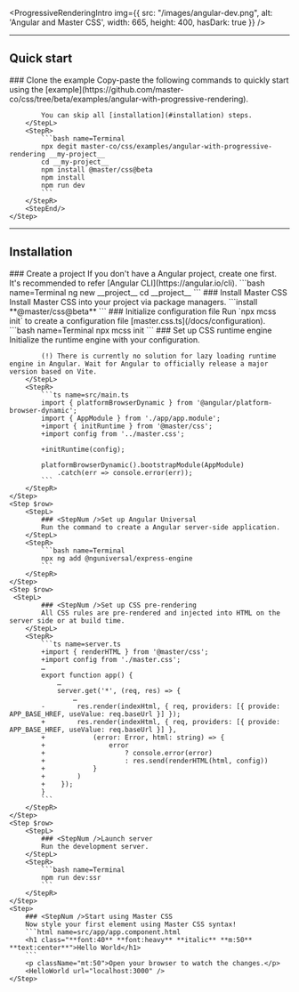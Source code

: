 
<ProgressiveRenderingIntro img={{
    src: "/images/angular-dev.png",
    alt: 'Angular and Master CSS',
    width: 665, height: 400, hasDark: true }} />

---

## Quick start
<StepSection>
    <Step $row>
        <StepL>
            ### <StepNum />Clone the example
            Copy-paste the following commands to quickly start using the [example](https://github.com/master-co/css/tree/beta/examples/angular-with-progressive-rendering).

            You can skip all [installation](#installation) steps.
        </StepL>
        <StepR>
            ```bash name=Terminal
            npx degit master-co/css/examples/angular-with-progressive-rendering __my-project__
            cd __my-project__
            npm install @master/css@beta
            npm install
            npm run dev
            ```
        </StepR>
        <StepEnd/>
    </Step>
</StepSection> 

---

## Installation

<StepSection>
    <Step $row>
        <StepL>
            ### <StepNum />Create a project
            If you don&#39;t have a Angular project, create one first. It&#39;s recommended to refer [Angular CLI](https://angular.io/cli).
        </StepL>
        <StepR>
            ```bash name=Terminal
            ng new __project__
            cd __project__
            ```
        </StepR>
    </Step>
    <Step $row>
        <StepL>
            ### <StepNum />Install Master CSS
            Install Master CSS into your project via package managers.
        </StepL>
        <StepR>
            ```install
            **@master/css@beta**
            ```
        </StepR>
    </Step>
    <Step $row>
        <StepL>
            ### <StepNum />Initialize configuration file
            Run `npx mcss init` to create a configuration file [master.css.ts](/docs/configuration).
        </StepL>
        <StepR>
            ```bash name=Terminal
            npx mcss init
            ```
        </StepR>
    </Step>
    <Step $row>
        <StepL>
            ### <StepNum />Set up CSS runtime engine
            Initialize the runtime engine with your configuration.
            
            (!) There is currently no solution for lazy loading runtime engine in Angular. Wait for Angular to officially release a major version based on Vite.
        </StepL>
        <StepR>
            ```ts name=src/main.ts
            import { platformBrowserDynamic } from '@angular/platform-browser-dynamic';
            import { AppModule } from './app/app.module';
            +import { initRuntime } from '@master/css';
            +import config from '../master.css';

            +initRuntime(config);
            
            platformBrowserDynamic().bootstrapModule(AppModule)
                .catch(err => console.error(err));
            ```
        </StepR>
    </Step>
    <Step $row>
        <StepL>
            ### <StepNum />Set up Angular Universal
            Run the command to create a Angular server-side application.
        </StepL>
        <StepR>
            ```bash name=Terminal
            npx ng add @nguniversal/express-engine
            ```
        </StepR>
    </Step>
    <Step $row>
     <StepL>
            ### <StepNum />Set up CSS pre-rendering
            All CSS rules are pre-rendered and injected into HTML on the server side or at build time.
        </StepL>
        <StepR>
            ```ts name=server.ts
            +import { renderHTML } from '@master/css';
            +import config from './master.css';
            …
            export function app() {
                …
                server.get('*', (req, res) => {
                    …
            -        res.render(indexHtml, { req, providers: [{ provide: APP_BASE_HREF, useValue: req.baseUrl }] });
            +        res.render(indexHtml, { req, providers: [{ provide: APP_BASE_HREF, useValue: req.baseUrl }] },
            +            (error: Error, html: string) => {
            +                error
            +                    ? console.error(error)
            +                    : res.send(renderHTML(html, config))
            +            }
            +        )
            +    });
            }
            ```
        </StepR>
    </Step>
    <Step $row>
        <StepL>
            ### <StepNum />Launch server
            Run the development server.
        </StepL>
        <StepR>
            ```bash name=Terminal
            npm run dev:ssr
            ```
        </StepR>
    </Step>
    <Step>
        ### <StepNum />Start using Master CSS
        Now style your first element using Master CSS syntax!
        ```html name=src/app/app.component.html
        <h1 class="**font:40** **font:heavy** **italic** **m:50** **text:center**">Hello World</h1>
        ```
        <p className="mt:50">Open your browser to watch the changes.</p>
        <HelloWorld url="localhost:3000" />
    </Step>
</StepSection>